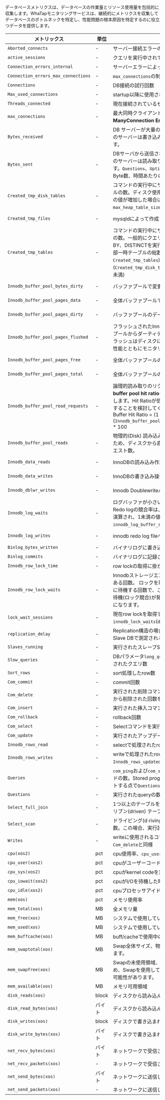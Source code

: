 データベースメトリクスは、データベースの作業量とリソース使用量を包括的に収集します。WhaTapモニタリングサービスは、継続的にメトリクスを収集してデータベースのボトルネックを特定し、性能問題の根本原因を特定するのに役立つデータを提供します。

<div class='db-metric-4'>

| メトリックス                              | 単位    | 説明                                                                                                                                                                                                                                                | カテゴリ           |
| ----------------------------------- | ----- | ------------------------------------------------------------------------------------------------------------------------------------------------------------------------------------------------------------------------------------------------- | -------------- |
| `Aborted_connects`                  | -     | サーバー接続エラーの回数                                                                                                                                                                                                                                      | Connection     |
| `active_sessions`                   | -     | クエリを実行中されているセッション数。`Threads_running`と同じ                                                                                                                                                                                                           | Connection     |
| `Connection_errors_internal`        | -     | サーバーエラーによって拒否されたコネクション数                                                                                                                                                                                                                           | Connection     |
| `Connection_errors_max_connections` | -     | `max_connections`の制限で拒否されたコネクション数                                                                                                                                                                                                                 | Connection     |
| `Connections`                       | -     | DB接続の試行回数                                                                                                                                                                                                                                         | Connection     |
| `Max_used_connections`              | -     | startup以降に使用される最大コネクション数                                                                                                                                                                                                                          | Connection     |
| `Threads_connected`                 | -     | 現在接続されているセッション数                                                                                                                                                                                                                                   | Connection     |
| `max_connections`                   | -     | 最大同時クライアント接続とコネクション数を超過した場合、**Too ManyConnection Error**が発生する可能性があります。                                                                                                                                                                            | Info           |
| `Bytes_received`                    | -     | DB サーバーが大量の`bytes`と`Bytes_received`を受信した場合、このサーバーは書き込み操作中(insert など) であることが分かります。                                                                                                                                                                 | MySQL Resource |
| `Bytes_sent`                        | -     | DBサーバから送信されるデータ`bytes`と`Bytes_sent`が多い場合、このサーバーは読み取り作業(select) サーバーであることが分かります。`Questions`、`Uptime`を一緒に適用すると、クエリあたりの平均Byte数、時間あたりの処理Byte数を計算することができます。                                                                                            | MySQL Resource |
| `Created_tmp_disk_tables`           | -     | コマンドの実行中にサーバーのディスク上に作成された一時テーブルの数。ディスク使用量は性能を低下させる可能性があるため、この値が増加した場合は、`tmp_table_size`または`max_heap_table_size`値の調整を検討する必要があります。                                                                                                                  | MySQL Resource |
| `Created_tmp_files`                 | -     | mysqldによって作成された一時ファイル数                                                                                                                                                                                                                            | MySQL Resource |
| `Created_tmp_tables`                | -     | コマンドの実行中にサーバーによって作成された内部一時テーブルの数。一般的にクエリでUNION ALLまたは、ORDER BY、GROUP BY、DISTINCTを実行する場合、一時テーブルが使用されます。内部一時テーブルの総数(`Created_tmp_disk_tables` + `Created_tmp_tables`) と比較して、ディスク上の一時テーブル数(`Created_tmp_disk_tables`)が多くないことをお勧めします。(10%未満)          | MySQL Resource |
| `Innodb_buffer_pool_bytes_dirty`    | -     | バッファプールで変更されたバイト数(ダーティデータ数)                                                                                                                                                                                                                       | MySQL Resource |
| `Innodb_buffer_pool_pages_data`     | -     | 全体バッファプールで現在使用中のバッファプールページ数                                                                                                                                                                                                                       | MySQL Resource |
| `Innodb_buffer_pool_pages_dirty`    | -     | バッファプールのデータで変更されたページ数(ダーティページ数)                                                                                                                                                                                                                   | MySQL Resource |
| `Innodb_buffer_pool_pages_flushed`  | -     | フラッシュされたInnoDBバッファフルページ数および、バッファプールからダーティデータをディスクに書き込む過程で、過度のフラッシュはディスクに負担をかける可能性があるため、ディスクの性能とともにモニタリングする必要があります。                                                                                                                                | MySQL Resource |
| `Innodb_buffer_pool_pages_free`     | -     | 全体バッファプールの未使用(使用可能な) ページ数                                                                                                                                                                                                                         | MySQL Resource |
| `Innodb_buffer_pool_pages_total`    | -     | 全体バッファプールのページ数                                                                                                                                                                                                                                    | MySQL Resource |
| `Innodb_buffer_pool_read_requests`  | -     | 論理的読み取りのリクエスト数(物理的読み取りを含む)。**Inodb buffer pool hit ratio**は、次のように演算され、90%以上をを推奨します。Hit Ratioが低い場合は、`Innodb_buffer_pool_size`を追加することを検討してください。<br/>Buffer Hit Ratio = (1 - (`Innodb_buffer_pool_reads`/`Innodb_buffer_pool_read_requests`)) \* 100 | MySQL Resource |
| `Innodb_buffer_pool_reads`          | -     | 物理的(Disk) 読み込みをした回数。Innodbバッファプールにないため、ディスクから直接読み込む必要のある論理的読み込みのリクエスト数。                                                                                                                                                                           | MySQL Resource |
| `Innodb_data_reads`                 | -     | InnoDBの読み込み作業の数 (`InnoDB_Data_Read`と混在しない)。                                                                                                                                                                                                       | MySQL Resource |
| `Innodb_data_writes`                | -     | InnoDBの書き込み操作の数。                                                                                                                                                                                                                                  | MySQL Resource |
| `Innodb_dblwr_writes`               | -     | Innodb Doublewriteバッファへの書き込み数。                                                                                                                                                                                                                    | MySQL Resource |
| `Innodb_log_waits`                  | -     | ログバッファが小さいため、フラッシュするのを待機した回数。Redo logの競合率は、(`Innodb_log_waits` / `Innodb_log_writes`) で演算され、1未満の値をお勧めします。`Wait`が多い場合、 `innodb_log_buffer_size`を増やすことを検討してください。                                                                                    | MySQL Resource |
| `Innodb_log_writes`                 | -     | innodb redo log fileへの物理書き込み数                                                                                                                                                                                                                     | MySQL Resource |
| `Binlog_bytes_written`              | -     | バイナリログに書き込まれたバイト数。                                                                                                                                                                                                                                | Performance    |
| `Binlog_commits`                    | -     | バイナリログに記録されたCommit数。                                                                                                                                                                                                                              | Performance    |
| `Innodb_row_lock_time`              | -     | row lockの取得に掛かった合計時間(milliseconds)                                                                                                                                                                                                                | Performance    |
| `Innodb_row_lock_waits`             | -     | Innodbストレージエンジンテーブルのrow lockを待機する必要がある回数。 ロックを取得した数ではなく、ロックを取得するために待機する回数で、この指標が通常より増加する場合は、クエリの待機(ロック競合)が発生することで、クエリのチューニングが必要になります。                                                                                                             | Performance    |
| `lock_wait_sessions`                | -     | 現在row lockを取得するために待機中の数。`innodb_lock_waits`(`data_lock_waits`)の件数です。                                                                                                                                                                              | Performance    |
| `replication_delay`                 | -     | Replication構造の場合、replication dbに反映される遅延時間。Slave DBで測定される指標です。                                                                                                                                                                                     | Performance    |
| `Slaves_running`                    | -     | 実行されたスレーブSQLスレッド数。                                                                                                                                                                                                                                | Performance    |
| `Slow_queries`                      | -     | DBパラメータ`long_query_time`(秒)に設定された時間を超えて実行されたクエリ数                                                                                                                                                                                                  | Performance    |
| `Sort_rows`                         | -     | sort処理したrow数                                                                                                                                                                                                                                      | Performance    |
| `Com_commit`                        | -     | commit回数                                                                                                                                                                                                                                          | Throughput     |
| `Com_delete`                        | -     | 実行された削除コマンドの数。`handler_delete`以外の行がテーブルから削除された回数をカウントします。                                                                                                                                                                                         | Throughput     |
| `Com_insert`                        | -     | 実行された挿入コマンドの数                                                                                                                                                                                                                                     | Throughput     |
| `Com_rollback`                      | -     | rollback回数                                                                                                                                                                                                                                        | Throughput     |
| `Com_select`                        | -     | Selectコマンドを実行した回数                                                                                                                                                                                                                                 | Throughput     |
| `Com_update`                        | -     | 実行されたアップデートコマンドの数                                                                                                                                                                                                                                 | Throughput     |
| `Innodb_rows_read`                  | -     | selectで処理されたrow数                                                                                                                                                                                                                                  | Throughput     |
| `Innodb_rows_writes`                | -     | writeで処理されたrow数。`Innodb_rows_inserted` + `Innodb_rows_updated` + `Innodb_rows_deleted`と同等                                                                                                                                                         | Throughput     |
| `Queries`                           | -     | `com_ping`および`com_statistics`を除くサーバーで実行したコマンドの数。Stored program内で実行されるステートメントもカウントする点で`Questions`とは異なります。                                                                                                                                          | Throughput     |
| `Questions`                         | -     | 実行されたqueryの数                                                                                                                                                                                                                                      | Throughput     |
| `Select_full_join`                  | -     | 1つ以上のテーブルをJOINする場合、インデックスを使用せずにドリブン(driven) テーブルをフルスキャン(full scan)された回数                                                                                                                                                                           | Throughput     |
| `Select_scan`                       | -     | ドライビング(d riving)テーブルをフルスキャン(full scan)した回数。この場合、実行計画のtypeカラムにALLが表示されます。                                                                                                                                                                          | Throughput     |
| `Writes`                            | -     | writeに使用されるコマンド回数。`Com_insert` + `Com_update` + `Com_delete`と同様                                                                                                                                                                                   | Throughput     |
| `cpu(xos2)`                         | pct   | cpu使用率、`cpu_user`+`cpu_sys`+`cpu_iowait`の合計                                                                                                                                                                                                       | XOS            |
| `cpu_user(xos2)`                    | pct   | cpuがユーザーコードの実行に費やした時間                                                                                                                                                                                                                             | XOS            |
| `cpu_sys(xos2)`                     | pct   | cpuがkernel codeを実行した時間                                                                                                                                                                                                                            | XOS            |
| `cpu_iowait(xos2)`                  | pct   | cpuがI/Oを待機した時間                                                                                                                                                                                                                                    | XOS            |
| `cpu_idle(xos2)`                    | pct   | cpuプロセッサアイドルタイム                                                                                                                                                                                                                                   | XOS            |
| `mem(xos)`                          | pct   | メモリ使用率                                                                                                                                                                                                                                            | XOS            |
| `mem_total(xos)`                    | MB    | 全メモリ量                                                                                                                                                                                                                                             | XOS            |
| `mem_free(xos)`                     | MB    | システムで使用していないメモリ量                                                                                                                                                                                                                                  | XOS            |
| `mem_used(xos)`                     | MB    | システムで使用しているメモリ量                                                                                                                                                                                                                                   | XOS            |
| `mem_buffcache(xos)`                | MB    | buff/cacheで使用中のメモリ量                                                                                                                                                                                                                               | XOS            |
| `mem_swaptotal(xos)`                | MB    | Swap全体サイズ、物理メモリが不足している場合に備えて設定します。                                                                                                                                                                                                                | XOS            |
| `mem_swapfree(xos)`                 | MB    | Swapの未使用領域、Swap領域はディスク領域が解放されるため、Swapを使用している場合は、システム性能が大幅に低下する可能性があります。                                                                                                                                                                           | XOS            |
| `mem_available(xos)`                | MB    | メモリ可用領域                                                                                                                                                                                                                                           | XOS            |
| `disk_reads(xos)`                   | block | ディスクから読み込んだデータの量                                                                                                                                                                                                                                  | XOS            |
| `disk_read_bytes(xos)`              | バイト   | ディスクから読み込んだデータの量                                                                                                                                                                                                                                  | XOS            |
| `disk_writes(xos)`                  | block | ディスクで書き込まれたデータの量                                                                                                                                                                                                                                  | XOS            |
| `disk_write_bytes(xos)`             | バイト   | ディスクで書き込まれたデータの量                                                                                                                                                                                                                                  | XOS            |
| `net_recv_bytes(xos)`               | バイト   | ネットワークで受信されたデータの量                                                                                                                                                                                                                                 | XOS            |
| `net_recv_packets(xos)`             | -     | ネットワークで受信されたデータパケットの数                                                                                                                                                                                                                             | XOS            |
| `net_send_bytes(xos)`               | バイト   | ネットワークに送信したデータの量                                                                                                                                                                                                                                  | XOS            |
| `net_send_packets(xos)`             | -     | ネットワークに送信したデータパケットの数                                                                                                                                                                                                                              | XOS            |

</div>

